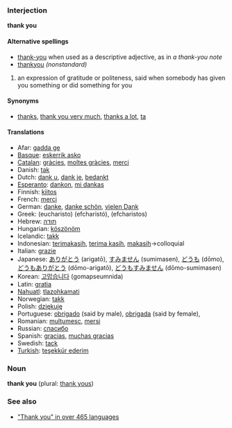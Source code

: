 ===Interjection===
'''thank you'''

====Alternative spellings====
*[[thank-you]] when used as a descriptive adjective, as in ''a thank-you note''
* [[thankyou]] ''(nonstandard)''

# an expression of gratitude or politeness, said when somebody has given you something or did something for you

====Synonyms====
*[[thanks]], [[thank you very much]], [[thanks a lot]], [[ta]]

====Translations====
*Afar: [[gadda ge]]
*[[Basque]]: [[eskerrik asko]]
*[[Catalan]]: [[gràcies]], [[moltes gràcies]], [[merci]]
*Danish: [[tak]]
*Dutch: [[dank u]], [[dank je]], [[bedankt]]
*[[Esperanto]]: [[dankon]], [[mi dankas]]
*Finnish: [[kiitos]]
*French: [[merci]]
*German: [[danke]], [[danke schön]], [[vielen Dank]]
*Greek: (eucharisto) (efcharist&oacute;), (efcharistos)
*Hebrew: [[תודה]]
*Hungarian: [[köszönöm]]
*Icelandic: [[takk]]
*Indonesian: [[terimakasih]], [[terima kasih]], [[makasih]]&rarr;colloquial
*Italian: [[grazie]]
*Japanese: [[ありがとう]] (arigatō), [[すみません]] (sumimasen), [[どうも]] (dōmo), [[どうもありがとう]] (dōmo-arigatō), [[どうもすみません]] (dōmo-sumimasen)
*Korean: [[고맙습니다]] (gomapseumnida)
*Latin: [[gratia]]
*[[Nahuatl]]: [[tlazohkamati]]
*Norwegian: [[takk]]
*Polish: [[dziękuję]]
*Portuguese: [[obrigado]] (said by male), [[obrigada]] (said by female),
*Romanian: [[mulţumesc]], [[mersi]]
*Russian: [[спасибо]]
*Spanish: [[gracias]], [[muchas gracias]]
*Swedish: [[tack]]
*[[Turkish]]: [[teşekkür ederim]]

===Noun===
'''thank you''' (plural: [[thank yous]])

===See also===
*[http://www.elite.net/~runner/jennifers/thankyou.htm "Thank you" in over 465 languages]